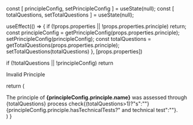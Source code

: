 
  const [ principleConfig, setPrincipleConfig ] = useState(null);
  const [ totalQuestions, setTotalQuestions ] = useState(null);

  useEffect(() => {
    if (!props.properties || !props.properties.principle)
      return;
    const principleConfig = getPrincipleConfig(props.properties.principle);
    setPrincipleConfig(principleConfig);
    const totalQuestions = getTotalQuestions(props.properties.principle);
    setTotalQuestions(totalQuestions)
  }, [props.properties])

  if (!totalQuestions || !principleConfig)
    return <div>Invalid Principle</div>

  return (
    <div>
      The principle of <b>{principleConfig.principle.name}</b> was assessed through {totalQuestions} process check{(totalQuestions>1)?"s":""}{principleConfig.principle.hasTechnicalTests?" and technical test":""}.
    </div>
  )
}

<PrincipleSummaryHeader props={props} />
